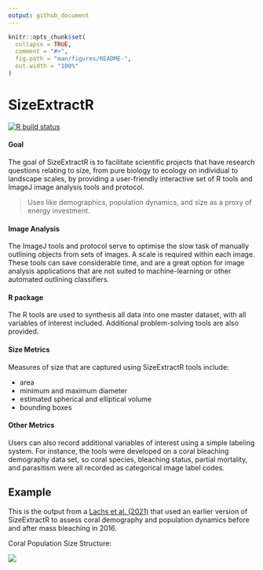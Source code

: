 ```yaml
---
output: github_document
---
```


<!-- README.md is generated from README.Rmd. Please edit that file -->

```r
knitr::opts_chunk$set(
  collapse = TRUE,
  comment = "#>",
  fig.path = "man/figures/README-",
  out.width = "100%"
)
```

# SizeExtractR

<!-- badges: start -->
[![R build status](https://github.com/liamlachs/SizeExtractR/workflows/R-CMD-check/badge.svg)](https://github.com/liamlachs/SizeExtractR/actions)
<!-- badges: end -->

#### Goal
The goal of SizeExtractR is to facilitate scientific projects that have research questions relating to size, from pure biology to ecology on individual to landscape scales, by providing a user-friendly interactive set of R tools and ImageJ image analysis tools and protocol.

> Uses like demographics, population dynamics, and size as a proxy of energy investment.

#### Image Analysis
The ImageJ tools and protocol serve to optimise the slow task of manually outlining objects from sets of images. A scale is required within each image. These tools can save considerable time, and are a great option for image analysis applications that are not suited to machine-learning or other automated outlining classifiers.

#### R package
The R tools are used to synthesis all data into one master dataset, with all variables of interest included. Additional problem-solving tools are also provided.

#### Size Metrics
Measures of size that are captured using SizeExtractR tools include:

* area
* minimum and maximum diameter
* estimated spherical and elliptical volume
* bounding boxes

#### Other Metrics 
Users can also record additional variables of interest using a simple labeling system. For instance, the tools were developed on a coral bleaching demography data set, so coral species, bleaching status, partial mortality, and parasitism were all recorded as categorical image label codes.



## Example

This is the output from a [Lachs et al. (2021)](https://doi.org/10.1007/s00338-021-02081-2) that used an earlier version of SizeExtractR to assess coral demography and population dynamics before and after mass bleaching in 2016.

Coral Population Size Structure:

![](inst/Size-Frequencies-Coral-Example.png)
